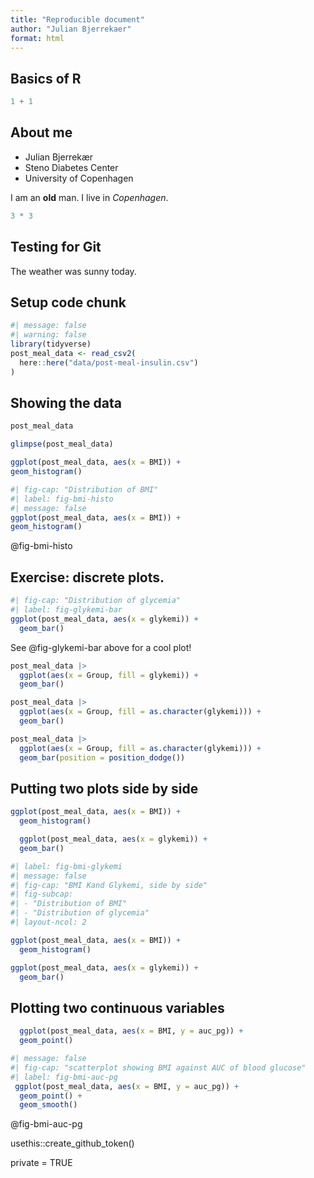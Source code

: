 ```yaml
---
title: "Reproducible document"
author: "Julian Bjerrekaer"
format: html
---
```


## Basics of R

```r
1 + 1
```

## About me

- Julian Bjerrekær
- Steno Diabetes Center
- University of Copenhagen

I am an **old** man. I live in *Copenhagen*.

```r
3 * 3
```
## Testing for Git

The weather was sunny today.

## Setup code chunk

```r
#| message: false
#| warning: false
library(tidyverse)
post_meal_data <- read_csv2(
  here::here("data/post-meal-insulin.csv")
)
```

## Showing the data

```r
post_meal_data
```

```r
glimpse(post_meal_data)
```

```r
ggplot(post_meal_data, aes(x = BMI)) +
geom_histogram()
```

```r
#| fig-cap: "Distribution of BMI"
#| label: fig-bmi-histo
#| message: false
ggplot(post_meal_data, aes(x = BMI)) +
geom_histogram()
```

@fig-bmi-histo

## Exercise: discrete plots.

```r
#| fig-cap: "Distribution of glycemia"
#| label: fig-glykemi-bar
ggplot(post_meal_data, aes(x = glykemi)) +
  geom_bar()
```

See @fig-glykemi-bar above for a cool plot!

```r
post_meal_data |>
  ggplot(aes(x = Group, fill = glykemi)) + 
  geom_bar()
```

```r
post_meal_data |>
  ggplot(aes(x = Group, fill = as.character(glykemi))) + 
  geom_bar()

```

```r
post_meal_data |>
  ggplot(aes(x = Group, fill = as.character(glykemi))) + 
  geom_bar(position = position_dodge())

```

## Putting two plots side by side

```r
ggplot(post_meal_data, aes(x = BMI)) +
  geom_histogram()
```

```r
  ggplot(post_meal_data, aes(x = glykemi)) +
  geom_bar()
```

```r
#| label: fig-bmi-glykemi
#| message: false
#| fig-cap: "BMI Kand Glykemi, side by side"
#| fig-subcap: 
#| - "Distribution of BMI"
#| - "Distribution of glycemia"
#| layout-ncol: 2

ggplot(post_meal_data, aes(x = BMI)) +
  geom_histogram()

ggplot(post_meal_data, aes(x = glykemi)) +
  geom_bar()
```

## Plotting two continuous variables 

```r
  ggplot(post_meal_data, aes(x = BMI, y = auc_pg)) +
  geom_point()
```

```r
#| message: false
#| fig-cap: "scatterplot showing BMI against AUC of blood glucose"
#| label: fig-bmi-auc-pg
 ggplot(post_meal_data, aes(x = BMI, y = auc_pg)) +
  geom_point() +
  geom_smooth()
```

@fig-bmi-auc-pg

usethis::create_github_token()

private = TRUE

